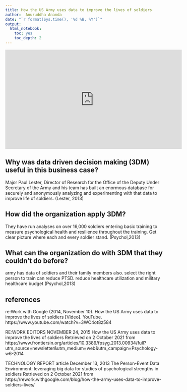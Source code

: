 ---
title: How the US Army uses data to improve the lives of soldiers
author:  Anuruddha Ananda 
date: "`r format(Sys.time(), '%d %B, %Y')`"
output:
  html_notebook:
    toc: yes
    toc_depth: 2
---

<iframe width="560" height="315" src="https://www.youtube.com/embed/3WC4ot8z584" title="YouTube video player" frameborder="0" allow="accelerometer; autoplay; clipboard-write; encrypted-media; gyroscope; picture-in-picture" allowfullscreen data-external ="1"></iframe>


## Why was data driven decision making (3DM) useful in this business case?

Major Paul Lester, Director of Research for the Office of the Deputy Under Secretary of the Army and his team has built an enormous database for securely and anonymously analyzing and experimenting with that data to improve life of soldiers. (Lester, 2013)

## How did the organization apply 3DM?

They have run analyses on over 16,000 soldiers entering basic training to measure psychological health and resilience throughout the training. Get clear picture where each and every soldier stand. (Psychol,2013)

## What can the organization do with 3DM that they couldn’t do before?

army has data of soldiers and their family members also. select the right person to train can reduce PTSD. reduce healthcare utilization and military healthcare budget (Psychol,2013)

## references

re:Work with Google (2014, November 10). How the US Army uses data to improve the lives of soldiers [Video]. YouTube. https://www.youtube.com/watch?v=3WC4ot8z584

RE:WORK EDITORS NOVEMBER 24, 2015 How the US Army uses data to improve the lives of soldiers Retrieved on 2 October 2021 from https://www.frontiersin.org/articles/10.3389/fpsyg.2013.00934/full?utm_source=newsletter&utm_medium=web&utm_campaign=Psychology-w6-2014

TECHNOLOGY REPORT article December 13, 2013 The Person-Event Data Environment: leveraging big data for studies of psychological strengths in soldiers Retrieved on 2 October 2021 from https://rework.withgoogle.com/blog/how-the-army-uses-data-to-improve-soldiers-lives/





